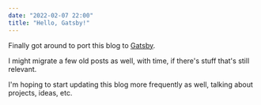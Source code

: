 ```yaml
---
date: "2022-02-07 22:00"
title: "Hello, Gatsby!"
---
```


Finally got around to port this blog to [Gatsby](https://www.gatsbyjs.com/).

I might migrate a few old posts as well, with time, if there's stuff
that's still relevant.

I'm hoping to start updating this blog more frequently as well,
talking about projects, ideas, etc.

